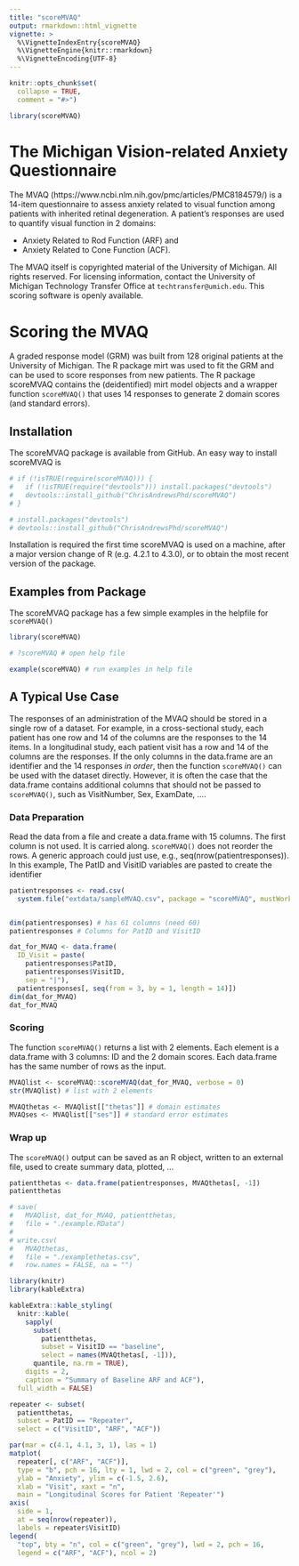 ```yaml
---
title: "scoreMVAQ"
output: rmarkdown::html_vignette
vignette: >
  %\VignetteIndexEntry{scoreMVAQ}
  %\VignetteEngine{knitr::rmarkdown}
  %\VignetteEncoding{UTF-8}
---
```


```r
knitr::opts_chunk$set(
  collapse = TRUE,
  comment = "#>")

library(scoreMVAQ)
```

# The Michigan Vision-related Anxiety Questionnaire

The MVAQ (https://www.ncbi.nlm.nih.gov/pmc/articles/PMC8184579/) is a 14-item questionnaire to assess anxiety related to visual function among patients with inherited retinal degeneration. A patient's responses are used to quantify visual function in 2 domains:

* Anxiety Related to Rod Function (ARF) and
* Anxiety Related to Cone Function (ACF).

The MVAQ itself is copyrighted material of the University of Michigan. All rights reserved. For licensing information, contact the University of Michigan Technology Transfer Office at `techtransfer@umich.edu`. This scoring software is openly available.

# Scoring the MVAQ

A graded response model (GRM) was built from 128 original patients at the University of Michigan. The R package mirt was used to fit the GRM and can be used to score responses from new patients. The R package scoreMVAQ contains the (deidentified) mirt model objects and a wrapper function `scoreMVAQ()` that uses 14 responses to generate 2 domain scores (and standard errors).

## Installation

The scoreMVAQ package is available from GitHub. An easy way to install scoreMVAQ is 

```r
# if (!isTRUE(require(scoreMVAQ))) {
#   if (!isTRUE(require("devtools"))) install.packages("devtools")
#   devtools::install_github("ChrisAndrewsPhd/scoreMVAQ")
# }
```

```r
# install.packages("devtools")
# devtools::install_github("ChrisAndrewsPhd/scoreMVAQ")
```

Installation is required the first time scoreMVAQ is used on a machine, after a major version change of R (e.g. 4.2.1 to 4.3.0), or to obtain the most recent version of the package.

## Examples from Package

The scoreMVAQ package has a few simple examples in the helpfile for `scoreMVAQ()`

```r
library(scoreMVAQ)

# ?scoreMVAQ # open help file

example(scoreMVAQ) # run examples in help file
```


## A Typical Use Case

The responses of an administration of the MVAQ should be stored in a single row of a dataset. For example, in a cross-sectional study, each patient has one row and 14 of the columns are the responses to the 14 items.  In a longitudinal study, each patient visit has a row and 14 of the columns are the responses. If the only columns in the data.frame are an identifier and the 14 responses *in order*, then the function `scoreMVAQ()` can be used with the dataset directly.  However, it is often the case that the data.frame contains additional columns that should not be passed to `scoreMVAQ()`, such as VisitNumber, Sex, ExamDate, ....

### Data Preparation

Read the data from a file and create a data.frame with 15 columns. The first column is not used. It is carried along.  `scoreMVAQ()` does not reorder the rows. A generic approach could just use, e.g., seq(nrow(patientresponses)). In this example, The PatID and VisitID variables are pasted to create the identifier

```r
patientresponses <- read.csv(
  system.file("extdata/sampleMVAQ.csv", package = "scoreMVAQ", mustWork = TRUE))


dim(patientresponses) # has 61 columns (need 60)
patientresponses # Columns for PatID and VisitID

dat_for_MVAQ <- data.frame(
  ID_Visit = paste(
    patientresponses$PatID,
    patientresponses$VisitID,
    sep = "|"),
  patientresponses[, seq(from = 3, by = 1, length = 14)])
dim(dat_for_MVAQ)
dat_for_MVAQ
```

### Scoring

The function `scoreMVAQ()` returns a list with 2 elements.  Each element is a data.frame with 3 columns: ID and the 2 domain scores. Each data.frame has the same number of rows as the input.

```r
MVAQlist <- scoreMVAQ::scoreMVAQ(dat_for_MVAQ, verbose = 0)
str(MVAQlist) # list with 2 elements

MVAQthetas <- MVAQlist[["thetas"]] # domain estimates
MVAQses <- MVAQlist[["ses"]] # standard error estimates
```

### Wrap up

The `scoreMVAQ()` output can be saved as an R object, written to an external file, used to create summary data, plotted, ...

```r
patientthetas <- data.frame(patientresponses, MVAQthetas[, -1])
patientthetas

# save(
#   MVAQlist, dat_for_MVAQ, patientthetas,
#   file = "./example.RData")
# 
# write.csv(
#   MVAQthetas,
#   file = "./examplethetas.csv",
#   row.names = FALSE, na = "")
```

```r
library(knitr)
library(kableExtra)

kableExtra::kable_styling(
  knitr::kable(
    sapply(
      subset(
        patientthetas,
        subset = VisitID == "baseline",
        select = names(MVAQthetas[, -1])),
      quantile, na.rm = TRUE),
    digits = 2,
    caption = "Summary of Baseline ARF and ACF"),
  full_width = FALSE)
```

```r
repeater <- subset(
  patientthetas,
  subset = PatID == "Repeater",
  select = c("VisitID", "ARF", "ACF"))

par(mar = c(4.1, 4.1, 3, 1), las = 1)
matplot(
  repeater[, c("ARF", "ACF")],
  type = "b", pch = 16, lty = 1, lwd = 2, col = c("green", "grey"),
  ylab = "Anxiety", ylim = c(-1.5, 2.6),
  xlab = "Visit", xaxt = "n",
  main = "Longitudinal Scores for Patient 'Repeater'")
axis(
  side = 1,
  at = seq(nrow(repeater)),
  labels = repeater$VisitID)
legend(
  "top", bty = "n", col = c("green", "grey"), lwd = 2, pch = 16,
  legend = c("ARF", "ACF"), ncol = 2)
```
